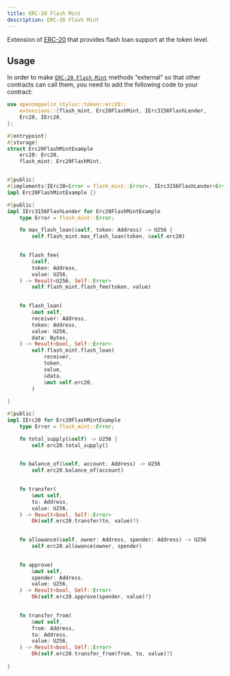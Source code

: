 ```yaml
---
title: ERC-20 Flash Mint
description: ERC-20 Flash Mint
---
```


Extension of [ERC-20](erc20.mdx) that provides flash loan support at the token level.

## Usage

In order to make [`ERC-20 Flash Mint`](https://docs.rs/openzeppelin-stylus/0.3.0-rc.1/openzeppelin_stylus/token/erc20/extensions/flash_mint/index.html)  methods “external” so that other contracts can call them, you need to add the following code to your contract:

```rust
use openzeppelin_stylus::token::erc20::
    extensions::{flash_mint, Erc20FlashMint, IErc3156FlashLender,
    Erc20, IErc20,
};

#[entrypoint]
#[storage]
struct Erc20FlashMintExample 
    erc20: Erc20,
    flash_mint: Erc20FlashMint,


#[public]
#[implements(IErc20<Error = flash_mint::Error>, IErc3156FlashLender<Error = flash_mint::Error>)]
impl Erc20FlashMintExample {}

#[public]
impl IErc3156FlashLender for Erc20FlashMintExample 
    type Error = flash_mint::Error;

    fn max_flash_loan(&self, token: Address) -> U256 {
        self.flash_mint.max_flash_loan(token, &self.erc20)
    

    fn flash_fee(
        &self,
        token: Address,
        value: U256,
    ) -> Result<U256, Self::Error> 
        self.flash_mint.flash_fee(token, value)
    

    fn flash_loan(
        &mut self,
        receiver: Address,
        token: Address,
        value: U256,
        data: Bytes,
    ) -> Result<bool, Self::Error> 
        self.flash_mint.flash_loan(
            receiver,
            token,
            value,
            &data,
            &mut self.erc20,
        )
    
}

#[public]
impl IErc20 for Erc20FlashMintExample 
    type Error = flash_mint::Error;

    fn total_supply(&self) -> U256 {
        self.erc20.total_supply()
    

    fn balance_of(&self, account: Address) -> U256 
        self.erc20.balance_of(account)
    

    fn transfer(
        &mut self,
        to: Address,
        value: U256,
    ) -> Result<bool, Self::Error> 
        Ok(self.erc20.transfer(to, value)?)
    

    fn allowance(&self, owner: Address, spender: Address) -> U256 
        self.erc20.allowance(owner, spender)
    

    fn approve(
        &mut self,
        spender: Address,
        value: U256,
    ) -> Result<bool, Self::Error> 
        Ok(self.erc20.approve(spender, value)?)
    

    fn transfer_from(
        &mut self,
        from: Address,
        to: Address,
        value: U256,
    ) -> Result<bool, Self::Error> 
        Ok(self.erc20.transfer_from(from, to, value)?)
    
}
```
